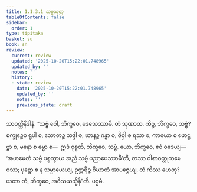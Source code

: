 ```yaml
---
title: 1.1.3.1 သဗ္ဗသုတ္တ
tableOfContents: false
sidebar:
  order: 1
type: tipitaka
basket: su
book: sn
review:
  current: review
  updated: '2025-10-20T15:22:01.748965'
  updated_by: ''
  notes: ''
  history:
  - state: review
    date: '2025-10-20T15:22:01.748965'
    updated_by: ''
    notes: ''
    previous_state: draft
---
```



<DynamicBreadcrumb />


<ReviewStatus review={frontmatter.review} showDetails={true} />

<HypothesisAnnotation frontmatter={frontmatter} />

<Division number="23" book="sn" e="ch" v="18" p="282">

<Paragraph number="63" book="sn">
သာဝတ္ထိနိဒါနံ. “သဗ္ဗံ ဝေါ, ဘိက္ခဝေ, ဒေသေဿာမိ. တံ သုဏာထ. ကိဉ္စ, ဘိက္ခဝေ, သဗ္ဗံ? စက္ခုဉ္စေဝ ရူပါ စ, သောတဉ္စ သဒ္ဒါ စ, ဃာနဉ္စ ဂန္ဓာ စ, ဇိဝှါ စ ရသာ စ, ကာယော စ ဖောဋ္ဌဗ္ဗာ စ, မနော စ ဓမ္မာ စ—  ဣဒံ ဝုစ္စတိ, ဘိက္ခဝေ, သဗ္ဗံ. ယော, ဘိက္ခဝေ, ဧဝံ ဝဒေယျ—  ‘အဟမေတံ သဗ္ဗံ ပစ္စက္ခာယ အညံ သဗ္ဗံ ပညာပေဿာမီ’တိ, တဿ ဝါစာဝတ္ထုကမေဝဿ; ပုဋ္ဌော စ န သမ္ပာယေယျ, ဥတ္တရိဉ္စ ဝိဃာတံ အာပဇ္ဇေယျ. တံ ကိဿ ဟေတု? ယထာ တံ, ဘိက္ခဝေ, အဝိသယသ္မိန်”တိ.

</Paragraph>
</Division>

<Paragraph number="64" type="center" book="sn">
ပဌမံ.
</Paragraph>